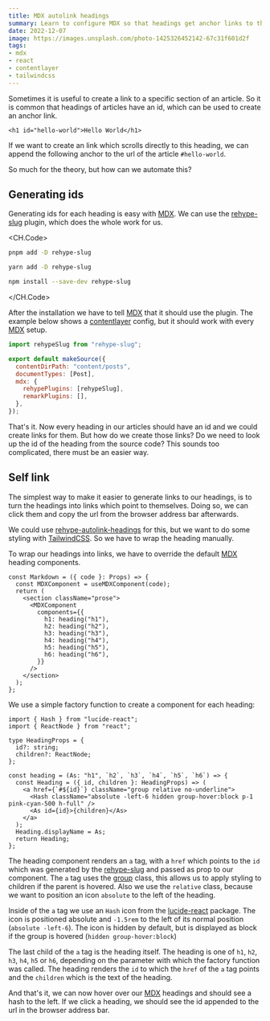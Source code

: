 ```yaml
---
title: MDX autolink headings
summary: Learn to configure MDX so that headings get anchor links to themselves
date: 2022-12-07
image: https://images.unsplash.com/photo-1425326452142-67c31f601d2f
tags:
- mdx
- react
- contentlayer
- tailwindcss
---
```


Sometimes it is useful to create a link to a specific section of an article.
So it is common that headings of articles have an id, which can be used to create an anchor link.

```tsx
<h1 id="hello-world">Hello World</h1>
```

If we want to create an link which scrolls directly to this heading,
we can append the following anchor to the url of the article `#hello-world`.

So much for the theory, but how can we automate this?

## Generating ids

Generating ids for each heading is easy with [MDX](https://mdxjs.com/).
We can use the [rehype-slug](https://github.com/rehypejs/rehype-slug) plugin, which does the whole work for us.

<CH.Code>

```bash pnpm
pnpm add -D rehype-slug
```

```bash yarn
yarn add -D rehype-slug
```

```bash npm
npm install --save-dev rehype-slug
```

</CH.Code>

After the installation we have to tell [MDX](https://mdxjs.com/) that it should use the plugin.
The example below shows a [contentlayer](https://www.contentlayer.dev/) config,
but it should work with every [MDX](https://mdxjs.com/) setup.

```javascript contentlayer.config.mjs focus=1,7
import rehypeSlug from "rehype-slug";

export default makeSource({
  contentDirPath: "content/posts",
  documentTypes: [Post],
  mdx: {
    rehypePlugins: [rehypeSlug],
    remarkPlugins: [],
  },
});
```

That's it.
Now every heading in our articles should have an id and we could create links for them.
But how do we create those links?
Do we need to look up the id of the heading from the source code?
This sounds too complicated, there must be an easier way.

## Self link

The simplest way to make it easier to generate links to our headings,
is to turn the headings into links which point to themselves.
Doing so, we can click them and copy the url from the browser address bar afterwards.

We could use [rehype-autolink-headings](https://github.com/rehypejs/rehype-autolink-headings) for this,
but we want to do some styling with [TailwindCSS](https://tailwindcss.com/).
So we have to wrap the heading manually.

To wrap our headings into links,
we have to override the default [MDX](https://mdxjs.com/) heading components.

```tsx components/Markdown.tsx focus=5:14
const Markdown = ({ code }: Props) => {
  const MDXComponent = useMDXComponent(code);
  return (
    <section className="prose">
      <MDXComponent
        components={{
          h1: heading("h1"),
          h2: heading("h2"),
          h3: heading("h3"),
          h4: heading("h4"),
          h5: heading("h5"),
          h6: heading("h6"),
        }}
      />
    </section>
  );
};
```

We use a simple factory function to create a component for each heading:

```tsx components/Markdown.tsx
import { Hash } from "lucide-react";
import { ReactNode } from "react";

type HeadingProps = {
  id?: string;
  children?: ReactNode;
};

const heading = (As: "h1", `h2`, `h3`, `h4`, `h5`, `h6`) => {
  const Heading = ({ id, children }: HeadingProps) => (
    <a href={`#${id}`} className="group relative no-underline">
      <Hash className="absolute -left-6 hidden group-hover:block p-1 pink-cyan-500 h-full" />
      <As id={id}>{children}</As>
    </a>
  );
  Heading.displayName = As;
  return Heading;
};
```

The heading component renders an `a` tag,
with a `href` which points to the `id` which was generated by the [rehype-slug](https://github.com/rehypejs/rehype-slug)
and passed as prop to our component.
The `a` tag uses the [group](https://tailwindcss.com/docs/hover-focus-and-other-states#styling-based-on-parent-state) class,
this allows us to apply styling to children if the parent is hovered.
Also we use the `relative` class, because we want to position an icon `absolute` to the left of the heading.

Inside of the `a` tag we use an `Hash` icon from the [lucide-react](https://lucide.dev/docs/lucide-react) package.
The icon is positioned absolute and `-1.5rem` to the left of its normal position (`absolute -left-6`).
The icon is hidden by default, but is displayed as block if the group is hovered (`hidden group-hover:block`)

The last child of the `a` tag is the heading itself.
The heading is one of `h1`, `h2`, `h3`, `h4`, `h5` or `h6`,
depending on the parameter with which the factory function was called.
The heading renders the `id` to which the `href` of the `a` tag points
and the `children` which is the text of the heading.

And that's it, we can now hover over our [MDX](https://mdxjs.com/) headings and should see a hash to the left.
If we click a heading, we should see the id appended to the url in the browser address bar.
